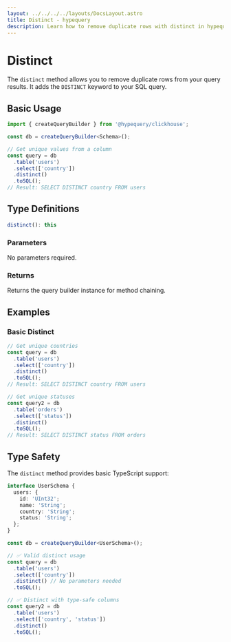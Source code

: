 ```yaml
---
layout: ../../../../layouts/DocsLayout.astro
title: Distinct - hypequery
description: Learn how to remove duplicate rows with distinct in hypequery
---
```


# Distinct

The `distinct` method allows you to remove duplicate rows from your query results. It adds the `DISTINCT` keyword to your SQL query.

## Basic Usage

```typescript
import { createQueryBuilder } from '@hypequery/clickhouse';

const db = createQueryBuilder<Schema>();

// Get unique values from a column
const query = db
  .table('users')
  .select(['country'])
  .distinct()
  .toSQL();
// Result: SELECT DISTINCT country FROM users
```

## Type Definitions

```typescript
distinct(): this
```

### Parameters

No parameters required.

### Returns

Returns the query builder instance for method chaining.

## Examples

### Basic Distinct

```typescript
// Get unique countries
const query = db
  .table('users')
  .select(['country'])
  .distinct()
  .toSQL();
// Result: SELECT DISTINCT country FROM users

// Get unique statuses
const query2 = db
  .table('orders')
  .select(['status'])
  .distinct()
  .toSQL();
// Result: SELECT DISTINCT status FROM orders
```

## Type Safety

The `distinct` method provides basic TypeScript support:

```typescript
interface UserSchema {
  users: {
    id: 'UInt32';
    name: 'String';
    country: 'String';
    status: 'String';
  };
}

const db = createQueryBuilder<UserSchema>();

// ✅ Valid distinct usage
const query = db
  .table('users')
  .select(['country'])
  .distinct() // No parameters needed
  .toSQL();

// ✅ Distinct with type-safe columns
const query2 = db
  .table('users')
  .select(['country', 'status'])
  .distinct()
  .toSQL();
``` 